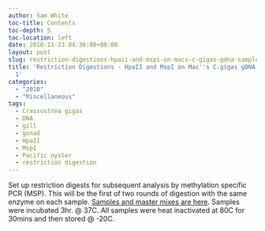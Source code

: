 ```yaml
---
author: Sam White
toc-title: Contents
toc-depth: 5
toc-location: left
date: 2010-11-23 04:36:08+00:00
layout: post
slug: restriction-digestions-hpaii-and-mspi-on-macs-c-gigas-gdna-samples-round-1
title: 'Restriction Digestions - HpaII and MspI on Mac''s C.gigas gDNA Samples: Round
  1'
categories:
  - "2010"
  - "Miscellaneous"
tags:
  - Crassostrea gigas
  - DNA
  - gill
  - gonad
  - HpaII
  - MspI
  - Pacific oyster
  - restriction digestion
---
```


Set up restriction digests for subsequent analysis by methylation specific PCR (MSP). This will be the first of two rounds of digestion with the same enzyme on each sample. [Samples and master mixes are here](https://spreadsheets.google.com/ccc?key=to7CQ1otBUzv34826s53JiA&hl=en&authkey=CKqciPYM#gid=0). Samples were incubated 3hr. @ 37C. All samples were heat inactivated at 80C for 30mins and then stored @ -20C.
